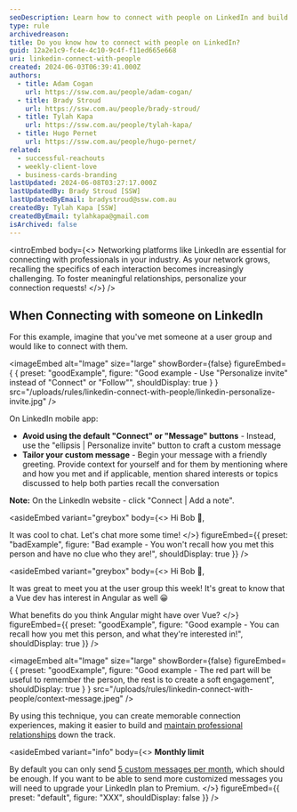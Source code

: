 ```yaml
---
seoDescription: Learn how to connect with people on LinkedIn and build meaningful relationships!
type: rule
archivedreason:
title: Do you know how to connect with people on LinkedIn?
guid: 12a2e1c9-fc4e-4c10-9c4f-f11ed665e668
uri: linkedin-connect-with-people
created: 2024-06-03T06:39:41.000Z
authors:
  - title: Adam Cogan
    url: https://ssw.com.au/people/adam-cogan/
  - title: Brady Stroud
    url: https://ssw.com.au/people/brady-stroud/
  - title: Tylah Kapa
    url: https://ssw.com.au/people/tylah-kapa/
  - title: Hugo Pernet
    url: https://ssw.com.au/people/hugo-pernet/
related:
  - successful-reachouts
  - weekly-client-love
  - business-cards-branding
lastUpdated: 2024-06-08T03:27:17.000Z
lastUpdatedBy: Brady Stroud [SSW]
lastUpdatedByEmail: bradystroud@ssw.com.au
createdBy: Tylah Kapa [SSW]
createdByEmail: tylahkapa@gmail.com
isArchived: false
---
```


<introEmbed
  body={<>
Networking platforms like LinkedIn are essential for connecting with professionals in your industry. As your network grows, recalling the specifics of each interaction becomes increasingly challenging. To foster meaningful relationships, personalize your connection requests!
  </>}
/>
## When Connecting with someone on LinkedIn

For this example, imagine that you've met someone at a user group and would like to connect with them.

<imageEmbed
  alt="Image"
  size="large"
  showBorder={false}
  figureEmbed={ {
    preset: "goodExample",
    figure: "Good example - Use \"Personalize invite\" instead of \"Connect\" or \"Follow\"",
    shouldDisplay: true
  } }
  src="/uploads/rules/linkedin-connect-with-people/linkedin-personalize-invite.jpg"
/>


On LinkedIn mobile app:

- **Avoid using the default "Connect" or "Message" buttons** - Instead, use the "ellipsis | Personalize invite" button to craft a custom message
- **Tailor your custom message** - Begin your message with a friendly greeting. Provide context for yourself and for them by mentioning where and how you met and if applicable, mention shared interests or topics discussed to help both parties recall the conversation

**Note:** On the LinkedIn website - click "Connect | Add a note".


<asideEmbed
  variant="greybox"
  body={<>
    Hi Bob 👋,

It was cool to chat. Let's chat more some time!
  </>}
  figureEmbed={{
    preset: "badExample",
    figure: "Bad example - You won't recall how you met this person and have no clue who they are!",
    shouldDisplay: true
  }}
/>



<asideEmbed
  variant="greybox"
  body={<>
    Hi Bob 👋,

It was great to meet you at the user group this week! It's great to know that a Vue dev has interest in Angular as well 😀

What benefits do you think Angular might have over Vue?
  </>}
  figureEmbed={{
    preset: "goodExample",
    figure: "Good example - You can recall how you met this person, and what they're interested in!",
    shouldDisplay: true
  }}
/>

<imageEmbed
  alt="Image"
  size="large"
  showBorder={false}
  figureEmbed={ {
    preset: "goodExample",
    figure: "Good example - The red part will be useful to remember the person, the rest is to create a soft engagement",
    shouldDisplay: true
  } }
  src="/uploads/rules/linkedin-connect-with-people/context-message.jpeg"
/>


By using this technique, you can create memorable connection experiences, making it easier to build and [maintain professional relationships](/linkedin-maintain-connections) down the track.


<asideEmbed
  variant="info"
  body={<>
    **Monthly limit**

By default you can only send [5 custom messages per month](https://www.linkedin.com/help/linkedin/answer/a563153), which should be enough. If you want to be able to send more customized messages you will need to upgrade your LinkedIn plan to Premium.
  </>}
  figureEmbed={{
    preset: "default",
    figure: "XXX",
    shouldDisplay: false
  }}
/>
